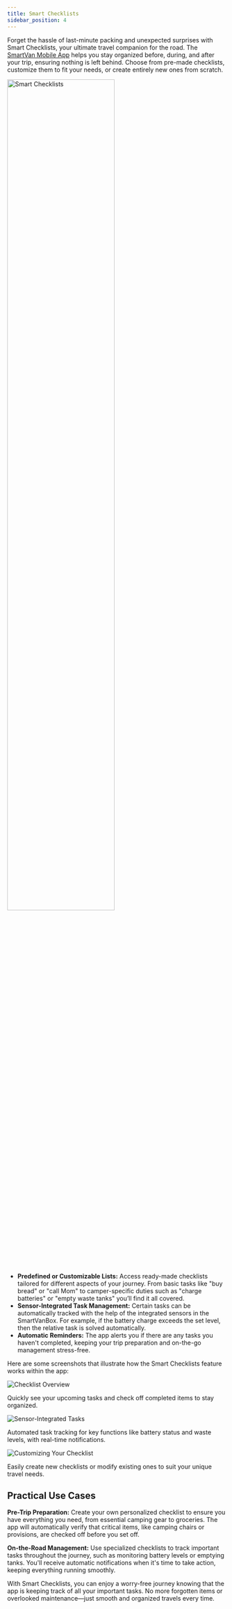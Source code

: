 ```yaml
---
title: Smart Checklists
sidebar_position: 4
---
```



Forget the hassle of last-minute packing and unexpected surprises with Smart
Checklists, your ultimate travel companion for the road. The [SmartVan Mobile App](/docs/software/sv_mobile_app/android)
helps you stay organized before, during, and after your trip, ensuring nothing
is left behind. Choose from pre-made checklists, customize them to fit your
needs, or create entirely new ones from scratch.

<img className={style_feature.head_img}
  src="/img/features/logos/features_smart_checklists_512.png"
  alt="Smart Checklists"
  width="70%"/>

* **Predefined or Customizable Lists:** Access ready-made checklists tailored for
  different aspects of your journey. From basic tasks like "buy bread" or "call Mom"
  to camper-specific duties such as "charge batteries" or "empty waste tanks"
  you’ll find it all covered.
* **Sensor-Integrated Task Management:** Certain tasks can be automatically
  tracked with the help of the integrated sensors in the SmartVanBox. For example,
  if the battery charge exceeds the set level, then the relative task is solved
  automatically.
* **Automatic Reminders:** The app alerts you if there are any tasks you haven't
  completed, keeping your trip preparation and on-the-go management stress-free.


Here are some screenshots that illustrate how the Smart Checklists feature works
within the app:

<div className={style_feature.list_screenshots}>

  <div className={style_feature.screenshot_container}>
    <img className={style_feature.screenshot_image}
      src="/img/features/screenshots/features_4_scl_1_checklist_overview.png"
      alt="Checklist Overview"/>
    <p className={style_feature.screenshot_description}>
      Quickly see your upcoming tasks and check off completed items to stay organized.
    </p>
  </div>

  <div className={style_feature.screenshot_container}>
    <img className={style_feature.screenshot_image}
      src="/img/features/screenshots/features_4_scl_2_sensor_integrated_tasks.png"
      alt="Sensor-Integrated Tasks"/>
    <p className={style_feature.screenshot_description}>
      Automated task tracking for key functions like battery status and waste levels, with real-time notifications.
    </p>
  </div>

  <div className={style_feature.screenshot_container}>
    <img className={style_feature.screenshot_image}
      src="/img/features/screenshots/features_6_trip_logs_1_automatic_trip_logging.png"
      alt="Customizing Your Checklist"/>
    <p className={style_feature.screenshot_description}>
      Easily create new checklists or modify existing ones to suit your unique travel needs.
    </p>
  </div>

</div>


## Practical Use Cases

**Pre-Trip Preparation:** Create your own personalized checklist to ensure you
have everything you need, from essential camping gear to groceries. The app will
automatically verify that critical items, like camping chairs or provisions, are
checked off before you set off.

**On-the-Road Management:** Use specialized checklists to track important tasks
throughout the journey, such as monitoring battery levels or emptying tanks.
You'll receive automatic notifications when it's time to take action, keeping
everything running smoothly.


With Smart Checklists, you can enjoy a worry-free journey knowing that the app is
keeping track of all your important tasks. No more forgotten items or overlooked
maintenance—just smooth and organized travels every time.